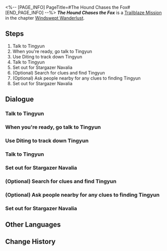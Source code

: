<%-- [PAGE_INFO]
PageTitle=#The Hound Chases the Fox#
[END_PAGE_INFO] --%>
{{Stub|Dialogue.}}
{{Mission Infobox
|id            = 1020501
|title         = 
|image         = <!--Mission The Hound Chases the Fox.png-->
|type          = Trailblaze
|event_name    = 
|chapter       = Windswept Wanderlust
|requirements  = [[Trailblaze Mission]] ''[[Devising Stratagems]]'' completed
|summary       = All is ready for you to set out for Stargazer Navalia &mdash; a core hub for shipbuilding on the Xianzhou Luofu. There, the secret behind the Stellaron Hunter's invitation for you to come aboard the Xianzhou will be revealed.
|characters    = Back'n; Diting; Food Stall Owner; Forth; March 7th; Mr. Xiyan; Pawnbroker Handian; Qingyue; Tingyun; Trailblazer; Welt
|startLocation = [[The Xianzhou Luofu]] - [[Central Starskiff Haven]]
|world         = The Xianzhou Luofu
|area          = Central Starskiff Haven
|prev          = Devising Stratagems
|next          = Stars Spun, Prescience Sprung
|exp           = 400
|credits       = 20000
|stellarJade   = 80
|other         = {{Card List|Refined Aether*2}}
}}
'''''The Hound Chases the Fox''''' is a [[Trailblaze Mission]] in the chapter [[Windswept Wanderlust]].

==Steps==
# Talk to Tingyun
# When you're ready, go talk to Tingyun
# Use Diting to track down Tingyun
# Talk to Tingyun
# Set out for Stargazer Navalia
# (Optional) Search for clues and find Tingyun
# (Optional) Ask people nearby for any clues to finding Tingyun
# Set out for Stargazer Navalia

<!--
==Gameplay Notes==

--><!--
==Trial Character==

-->
==Dialogue==
{{Stub Dialogue}}
{{Dialogue Start}}
:{{tx}}
{{Dialogue End}}

===Talk to Tingyun===
{{Mission Description|type=trailblaze|location=Central Starskiff Haven|update|After analyzing the intercepted message, the Sky-Faring Commission has found some clues about Kafka's whereabouts.<br />As for you all, you will begin the hunt for Kafka, the Stellaron Hunter with unpredictable movements.}}
{{Dialogue Start}}
:{{tx}}
{{Dialogue End}}

===When you're ready, go talk to Tingyun===
{{Dialogue Start}}
:{{tx}}
{{Dialogue End}}

===Use Diting to track down Tingyun===
{{Mission Description|type=trailblaze|location=Central Starskiff Haven|update|To make searching operations exponentially easier, Tingyun has introduced a handy tool invented by the Artisanship Commission &mdash; Diting, an ingenium dog used for tracking. Getting proficient at using this tool takes some a little bit of practice.}}
{{Dialogue Start}}
:{{tx}}
{{Dialogue End}}

===Talk to Tingyun===
{{Mission Description|type=trailblaze|location=Central Starskiff Haven|update|To make searching operations exponentially easier, Tingyun has introduced a handy tool invented by the Artisanship Commission &mdash; Diting, an ingenium dog used for tracking.<br />With Diting, you have successfully tracked down Tingyun.}}
{{Dialogue Start}}
:{{tx}}
{{Dialogue End}}

===Set out for Stargazer Navalia===
{{Mission Description|type=trailblaze|location=<!--to be added-->|update|All is ready for you to set out for Stargazer Navalia &mdash; a core hub for shipbuilding on the Xianzhou Luofu. There, the secret behind the Stellaron Hunter's invitation for you to come aboard the Xianzhou will be revealed.}}
{{Dialogue Start}}
:{{tx}}
{{Dialogue End}}

===(Optional) Search for clues and find Tingyun===
{{Dialogue Start}}
:{{tx}}
{{Dialogue End}}

===(Optional) Ask people nearby for any clues to finding Tingyun===
{{Dialogue Start}}
:{{tx}}
{{Dialogue End}}

===Set out for Stargazer Navalia===
{{Dialogue Start}}
:{{tx}}
{{Dialogue End}}

==Other Languages==
{{Other Languages
|en   = The Hound Chases the Fox
|zhs  = 犬迹追从，谛听狐踪
|zht  = 犬跡追從，諦聽狐蹤
|ja   = 犬の跡を追い、狐の跡に耳を傾ける
|ko   = 여우를 추격하는 경청
|es   = El sabueso persigue al zorro
|fr   = Le chien poursuit le renard
|ru   = Гончая гонится за лисой
|th   = ตามรอยเจ้าหมา แกะรอยเจ้าจิ้งจอก
|vi   = Chó Săn Đuổi Theo Cáo
|de   = Der Hund jagt den Fuchs
|id   = Anjing yang Mengejar Rubah
|pt   = O Cão Caça a Raposa
}}

==Change History==
{{Change History|1.0}}
